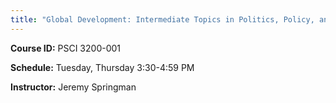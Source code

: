 ```yaml
---
title: "Global Development: Intermediate Topics in Politics, Policy, and Data"
---
```


**Course ID:** PSCI 3200-001

**Schedule:** Tuesday, Thursday 3:30-4:59 PM

**Instructor:** Jeremy Springman
